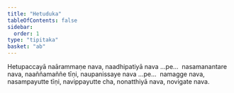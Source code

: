 ```yaml
---
title: "Hetuduka"
tableOfContents: false
sidebar:
  order: 1
type: "tipitaka"
basket: "ab"
---
```



<DynamicBreadcrumb />

<Division number="101">

<Paragraph number="1839">
Hetupaccayā naārammaṇe nava, naadhipatiyā nava …pe…  nasamanantare nava, naaññamaññe tīṇi, naupanissaye nava …pe…  namagge nava, nasampayutte tīṇi, navippayutte cha, nonatthiyā nava, novigate nava.
</Paragraph>
</Division>